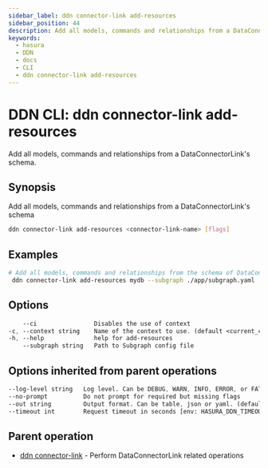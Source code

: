 ```yaml
---
sidebar_label: ddn connector-link add-resources
sidebar_position: 44
description: Add all models, commands and relationships from a DataConnectorLink's schema using the DDN CLI
keywords:
  - hasura
  - DDN
  - docs
  - CLI
  - ddn connector-link add-resources
---
```


# DDN CLI: ddn connector-link add-resources

Add all models, commands and relationships from a DataConnectorLink's schema.

## Synopsis

Add all models, commands and relationships from a DataConnectorLink's schema

```bash
ddn connector-link add-resources <connector-link-name> [flags]
```

## Examples

```bash
# Add all models, commands and relationships from the schema of DataConnectorLink 'mydb' for Subgraph config 'app'
 ddn connector-link add-resources mydb --subgraph ./app/subgraph.yaml
```

## Options

```sass
    --ci                Disables the use of context
-c, --context string    Name of the context to use. (default <current_context>)
-h, --help              help for add-resources
    --subgraph string   Path to Subgraph config file
```

## Options inherited from parent operations

```sass
--log-level string   Log level. Can be DEBUG, WARN, INFO, ERROR, or FATAL. (default "INFO")
--no-prompt          Do not prompt for required but missing flags
--out string         Output format. Can be table, json or yaml. (default "table")
--timeout int        Request timeout in seconds [env: HASURA_DDN_TIMEOUT] (default 100)
```

## Parent operation

- [ddn connector-link](/reference/cli/commands/ddn_connector-link) - Perform DataConnectorLink related operations
